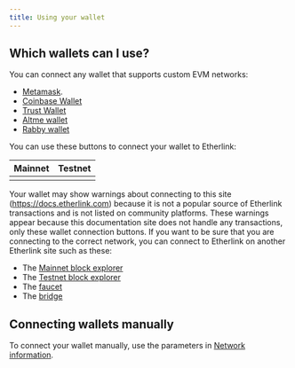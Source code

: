 ```yaml
---
title: Using your wallet
---
```



## Which wallets can I use?

You can connect any wallet that supports custom EVM networks:
- [Metamask](https://support.metamask.io/networks-and-sidechains/managing-networks/how-to-add-a-custom-network-rpc/).
- [Coinbase Wallet](https://www.coinbase.com/en-gb/learn/wallet/How-to-add-custom-networks-Coinbase-Wallet#:~:text=With%20Coinbase%20Wallet%2C%20EVM%2Dcompatible,added%20as%20a%20custom%20network.)
- [Trust Wallet](https://community.trustwallet.com/t/how-to-add-a-custom-network-on-the-trust-wallet-mobile-app/626781)
- [Altme wallet](https://altme.io/)
- [Rabby wallet](https://rabby.io/)

You can use these buttons to connect your wallet to Etherlink:

<table class="customTableContainer">
  <thead>
    <tr>
        <th>Mainnet</th>
        <th>Testnet</th>
    </tr>
  </thead>
 <tbody>
    <tr>
      <td><WalletConnectButton network="mainnet" title="Connect to Etherlink Mainnet"/></td>
      <td><WalletConnectButton network="testnet" title="Connect to Etherlink Testnet"/></td>
    </tr>
  </tbody>
</table>

Your wallet may show warnings about connecting to this site (https://docs.etherlink.com) because it is not a popular source of Etherlink transactions and is not listed on community platforms.
These warnings appear because this documentation site does not handle any transactions, only these wallet connection buttons.
If you want to be sure that you are connecting to the correct network, you can connect to Etherlink on another Etherlink site such as these:

- The [Mainnet block explorer](https://explorer.etherlink.com/)
- The [Testnet block explorer](https://testnet.explorer.etherlink.com/)
- The [faucet](https://faucet.etherlink.com/)
- The [bridge](https://www.etherlinkbridge.com)

## Connecting wallets manually

To connect your wallet manually, use the parameters in [Network information](/get-started/network-information).

